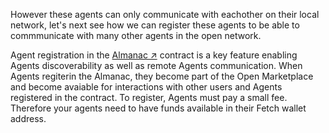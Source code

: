 
However these agents can only communicate with eachother on their local network, let's next see how we can register these agents to be able to commmunicate with many other agents in the open network.

Agent registration in the [Almanac ↗️](/references/contracts/uagents-almanac/almanac-overview) contract is a key feature enabling Agents discoverability as well as remote Agents communication. When Agents regiterin the Almanac, they become part of the Open Marketplace and become avaiable for interactions with other users and Agents registered in the contract. To register, Agents must pay a small fee. Therefore your agents need to have funds available in their Fetch wallet address.